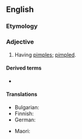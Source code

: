 ==English==

===Etymology===
{{suffix|en|pimple|y}}

===Adjective===
{{en-adj|er}}

# Having [[pimple]]s; [[pimpled]].

====Derived terms====
* {{l|en|pimpliness}}

====Translations====
{{trans-top|having pimples; pimpled}}
* Bulgarian: {{t|bg|пъпчив}}
* Finnish: {{t|fi|näppyläinen}}
* German: {{t|de|picklig}}
{{trans-mid}}
* Maori: {{t|mi|para}}
{{trans-bottom}}